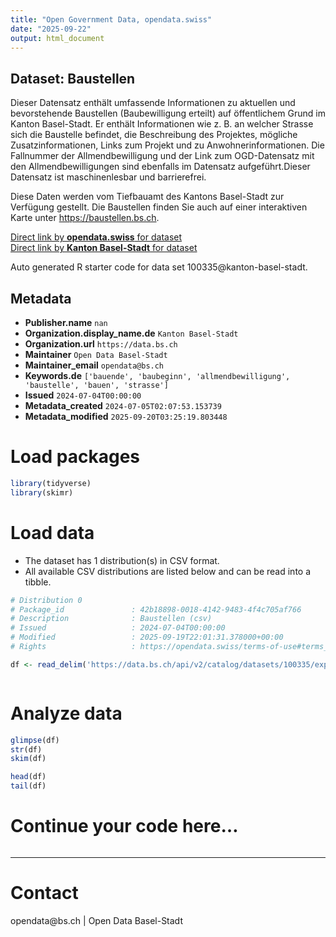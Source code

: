 ```yaml
---
title: "Open Government Data, opendata.swiss"
date: "2025-09-22"
output: html_document
---
```


## Dataset: Baustellen

Dieser Datensatz enthält umfassende Informationen zu aktuellen und bevorstehende Baustellen (Baubewilligung erteilt) auf öffentlichem Grund im Kanton Basel-Stadt. Er enthält Informationen wie z. B. an welcher Strasse sich die Baustelle befindet, die Beschreibung des Projektes, mögliche Zusatzinformationen, Links zum Projekt und zu Anwohnerinformationen. Die Fallnummer der Allmendbewilligung und der Link zum OGD-Datensatz mit den Allmendbewilligungen sind ebenfalls im Datensatz aufgeführt.Dieser Datensatz ist maschinenlesbar und barrierefrei. 

Diese Daten werden vom Tiefbauamt des Kantons Basel-Stadt zur Verfügung gestellt. Die Baustellen finden Sie auch auf einer interaktiven Karte unter [https://baustellen.bs.ch](https://baustellen.bs.ch). 

[Direct link by **opendata.swiss** for dataset](https://opendata.swiss/de/dataset/baustellen1)<br>
[Direct link by **Kanton Basel-Stadt** for dataset](https://data.bs.ch/explore/dataset/100335/)

Auto generated R starter code for data set 100335@kanton-basel-stadt.

## Metadata

- **Publisher.name** `nan`
- **Organization.display_name.de** `Kanton Basel-Stadt`
- **Organization.url** `https://data.bs.ch`
- **Maintainer** `Open Data Basel-Stadt`
- **Maintainer_email** `opendata@bs.ch`
- **Keywords.de** `['bauende', 'baubeginn', 'allmendbewilligung', 'baustelle', 'bauen', 'strasse']`
- **Issued** `2024-07-04T00:00:00`
- **Metadata_created** `2024-07-05T02:07:53.153739`
- **Metadata_modified** `2025-09-20T03:25:19.803448`


# Load packages

```r

library(tidyverse)
library(skimr)

```

# Load data

-   The dataset has 1 distribution(s) in CSV format.
-   All available CSV distributions are listed below and can be read into a tibble.

```r

# Distribution 0
# Package_id               : 42b18898-0018-4142-9483-4f4c705af766
# Description              : Baustellen (csv)
# Issued                   : 2024-07-04T00:00:00
# Modified                 : 2025-09-19T22:01:31.378000+00:00
# Rights                   : https://opendata.swiss/terms-of-use#terms_by

df <- read_delim('https://data.bs.ch/api/v2/catalog/datasets/100335/exports/csv?use_labels=true')



```

# Analyze data

```r

glimpse(df)
str(df)
skim(df)

head(df)
tail(df)

```

# Continue your code here...

```r

```

------------------------------------------------------------------------

# Contact

opendata@bs.ch | Open Data Basel-Stadt
